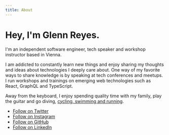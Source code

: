 ```yaml
---
title: About
---
```


<H1>Hey, I'm Glenn Reyes.</H1>
<Lead>I'm an independent software engineer, tech speaker and workshop instructor based in Vienna.</Lead>

I am addicted to constantly learn new things and enjoy sharing my thoughts and ideas about technologies I deeply care about. One way of my favorite ways to share knowledge is by speaking at tech conferences and meetups. I run workshops and trainings on emerging web technologies such as React, GraphQL and TypeScript.

Away from the keyboard, I enjoy spending quality time with my family, play the guitar and go diving, [cycling, swimming and running](https://www.strava.com/athletes/14875783).

- [Follow on Twitter](https://twitter.com/glnnrys)
- [Follow on Instagram](https://instagram.com/glnnrys)
- [Follow on GitHub](https://github.com/glennreyes)
- [Follow on LinkedIn](https://linkedin.com/in/glnnrys)
